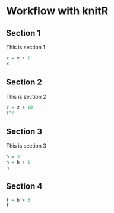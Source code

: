 # Workflow with knitR

## Section 1

This is section 1

```r
x = x + 1
x
```

## Section 2

This is section 2

```r
z = z + 10
z*2
```

## Section 3 ##

This is section 3

```r
h = 3
h = h + 1
h
```

## Section 4 ##


```r
f = h + 3
f
```